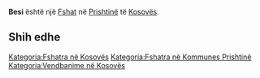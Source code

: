 {{Fshat në Kosovës
 | Emri                = Besi
| sqi_N_name = Besi
| sqi_N_FULL_NAME_RO = Besi
| sqi_N_FULL_NAME_ND_RO = Besi
| sqi_N_SORT_NAME_RG = BESI
| sqi_N_FULL_NAME_RG = Besi
| sqi_N_FULL_NAME_ND_RG = Besi
| srp_N_name = Besinje
| srp_N_FULL_NAME_RO = Besinje
| srp_N_FULL_NAME_ND_RO = Besinje
| srp_N_SORT_NAME_RG = BESINJE
| srp_N_FULL_NAME_RG = Besinje
| srp_N_FULL_NAME_ND_RG = Besinje
| srp_NS_name = Бесиње
| srp_NS_FULL_NAME_RO = Бесиње
| srp_NS_FULL_NAME_ND_RO = Бесиње
| srp_NS_SORT_NAME_RG = БЕСИЊЕ
| srp_NS_FULL_NAME_RG = Бесиње
| srp_NS_FULL_NAME_ND_RG = Бесиње

 | Emri (Rasa dhanore) = 
 | Figura              = 
 | Shteti              = Kosovo
 | Komuna              = Prishtinë
 | Kodi postar         = 
 | Sipërfaqja          = 

 | Popullsia           = 

 | Regj. i popullsisë  = 
 | Dend. e popullsisë  = 
 | Faqja zyrtare       = 
 <!--- Koordinatat ----> 
 | Gjerësia            = 42.75376
 | Gjatësia            = 21.148518
 | Lartësia            = 
}}
'''Besi''' është një [[Fshat]] në [[Prishtinë]] të [[Kosovës]].

<!-- == Gjeografia == -->
<!-- == Historia == -->
<!-- == Demografia == -->
== Shih edhe ==
{{Komuna Prishtinë}}
{{Kosovo-Administrata-Cung}}

[[Kategoria:Fshatra në Kosovës]]
[[Kategoria:Fshatra në Kommunes Prishtinë]]
[[Kategoria:Vendbanime në Kosovës]]